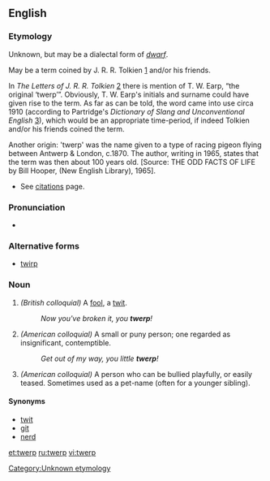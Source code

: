 ==English==

===Etymology===
Unknown, but may be a dialectal form of ''[[dwarf]]''.

May be a term coined by J. R. R. Tolkien [http://en.wikipedia.org/wiki/JRR_Tolkein] and/or his friends.

In ''The Letters of J. R. R. Tolkien'' [http://en.wikipedia.org/wiki/The_Letters_of_J._R._R._Tolkien] there is mention of T. W. Earp, “the original ‘twerp’”.  Obviously, T. W. Earp's initials and surname could have given rise to the term. As far as can be told, the word came into use circa 1910 (according to Partridge's ''Dictionary of Slang and Unconventional English'' [http://en.wikipedia.org/wiki/Eric_Partridge]), which would be an appropriate time-period, if indeed Tolkien and/or his friends coined the term.

Another origin:  'twerp' was the name given to a type of racing pigeon flying between Antwerp & London, c.1870. The author, writing in 1965, states that the term was then about 100 years old.  [Source: THE ODD FACTS OF LIFE by Bill Hooper, (New English Library), 1965].


* See [[Citations:twerp|citations]] page.

===Pronunciation===
* {{rhymes|ɜː(r)p}}

===Alternative forms===
* [[twirp]]

===Noun===
{{en-noun}}

# ''(British colloquial)'' A [[fool]], a [[twit]].
#: ''Now you've broken it, you '''twerp'''!''
# ''(American colloquial)'' A small or puny person; one regarded as insignificant, contemptible.
#: ''Get out of my way, you little '''twerp'''!''
# ''(American colloquial)'' A person who can be bullied playfully, or easily teased. Sometimes used as a pet-name (often for a younger sibling).

====Synonyms====
* [[twit]]
* [[git]]
* [[nerd]]

<!--SOED-->

[[Category:Unknown etymology]]

[[et:twerp]]
[[ru:twerp]]
[[vi:twerp]]